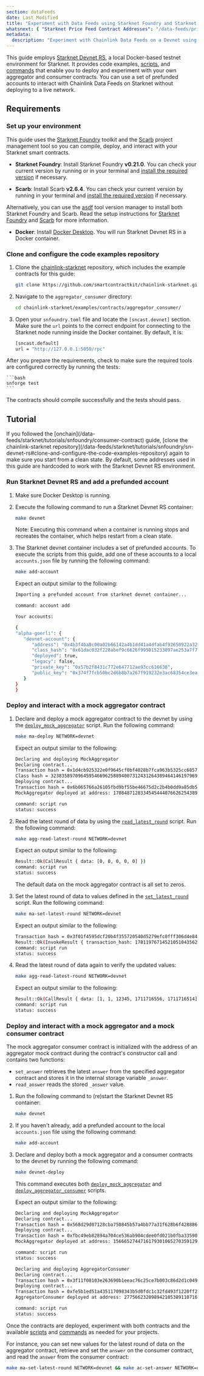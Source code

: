 ```yaml
---
section: dataFeeds
date: Last Modified
title: "Experiment with Data Feeds using Starknet Foundry and Starknet Devnet RS"
whatsnext: { "Starknet Price Feed Contract Addresses": "/data-feeds/price-feeds/addresses?network=starknet" }
metadata:
  description: "Experiment with Chainlink Data Feeds on a Devnet using Starknet Devnet RS."
---
```



This guide employs [Starknet Devnet RS](https://github.com/0xSpaceShard/starknet-devnet-rs), a local Docker-based testnet environment for Starknet. It provides code examples, [scripts](https://github.com/smartcontractkit/chainlink-starknet/tree/develop/examples/contracts/aggregator_consumer/scripts/src), and [commands](https://github.com/smartcontractkit/chainlink-starknet/blob/develop/examples/contracts/aggregator_consumer/Makefile) that enable you to deploy and experiment with your own aggregator and consumer contracts. You can use a set of prefunded accounts to interact with Chainlink Data Feeds on Starknet without deploying to a live network.

## Requirements

### Set up your environment

This guide uses the [Starknet Foundry](https://github.com/foundry-rs/starknet-foundry) toolkit and the [Scarb](https://github.com/software-mansion/scarb) project management tool so you can compile, deploy, and interact with your Starknet smart contracts.

- **Starknet Foundry**: Install Starknet Foundry **v0.21.0**. You can check your current version by running <CopyText text="snforge --version" code/> or <CopyText text="sncast --version" code/> in your terminal and [install the required version](https://github.com/foundry-rs/starknet-foundry#installation) if necessary.

- **Scarb**: Install Scarb **v2.6.4**. You can check your current version by running <CopyText text="scarb --version" code/> in your terminal and [install the required version](https://docs.swmansion.com/scarb/download.html#install-via-installation-script) if necessary.

Alternatively, you can use the [asdf](https://asdf-vm.com/guide/introduction.html) tool version manager to install both Starknet Foundry and Scarb. Read the setup instructions for [Starknet Foundry](https://github.com/foundry-rs/asdf-starknet-foundry) and [Scarb](https://docs.swmansion.com/scarb/download.html#install-via-asdf) for more information.

- **Docker**: Install [Docker Desktop](https://docs.docker.com/get-docker/). You will run Starknet Devnet RS in a Docker container.

### Clone and configure the code examples repository

1. Clone the [chainlink-starknet](https://github.com/smartcontractkit/chainlink-starknet/) repository, which includes the example contracts for this guide:

   ```bash
   git clone https://github.com/smartcontractkit/chainlink-starknet.git
   ```

1. Navigate to the `aggregator_consumer` directory:

   ```bash
   cd chainlink-starknet/examples/contracts/aggregator_consumer/
   ```

1. Open your `snfoundry.toml` file and locate the `[sncast.devnet]` section. Make sure the `url` points to the correct endpoint for connecting to the Starknet node running inside the Docker container. By default, it is:

   ```bash
   [sncast.default]
   url = "http://127.0.0.1:5050/rpc"
   ```

After you prepare the requirements, check to make sure the required tools are configured correctly by running the tests:

    ```bash
    snforge test
    ```

The contracts should compile successfully and the tests should pass.

## Tutorial

<Aside type="note" title="Contract addresses for Starknet Devnet RS">
  If you followed the [onchain](/data-feeds/starknet/tutorials/snfoundry/consumer-contract) guide, [clone the
  chainlink-starknet
  repository](/data-feeds/starknet/tutorials/snfoundry/sn-devnet-rs#clone-and-configure-the-code-examples-repository)
  again to make sure you start from a clean state. By default, some addresses used in this guide are hardcoded to work
  with the Starknet Devnet RS environment.
</Aside>

### Run Starknet Devnet RS and add a prefunded account

1. Make sure Docker Desktop is running.

1. Execute the following command to run a Starknet Devnet RS container:

   ```bash
   make devnet
   ```

   Note: Executing this command when a container is running stops and recreates the container, which helps restart from a clean state.

1. The Starknet devnet container includes a set of prefunded accounts. To execute the scripts from this guide, add one of these accounts to a local `accounts.json` file by running the following command:

   ```bash
   make add-account
   ```

   Expect an output similar to the following:

   ```bash
   Importing a prefunded account from starknet devnet container...

   command: account add

   Your accounts:

   {
   "alpha-goerli": {
      "devnet-account": {
         "address": "0x4b3f4ba8c00a02b66142a4b1dd41a4dfab4f92650922a3280977b0f03c75ee1",
         "class_hash": "0x61dac032f228abef9c6626f995015233097ae253a7f72d68552db02f2971b8f",
         "deployed": true,
         "legacy": false,
         "private_key": "0x57b2f8431c772e647712ae93cc616638",
         "public_key": "0x374f7fcb50bc2d6b8b7a267f919232e3ac68354ce3eafe88d3df323fc1deb23"
      }
   }
   }
   ```

### Deploy and interact with a mock aggregator contract

1. Declare and deploy a mock aggregator contract to the devnet by using the [`deploy_mock_aggregator`](https://github.com/smartcontractkit/chainlink-starknet/blob/develop/examples/contracts/aggregator_consumer/scripts/src/mock_aggregator/deploy_mock_aggregator.cairo) script. Run the following command:

   ```bash
   make ma-deploy NETWORK=devnet
   ```

   Expect an output similar to the following:

   ```bash
   Declaring and deploying MockAggregator
   Declaring contract...
   Transaction hash = 0x1d4cb925322e0f9645cf0bf4028b7fca963b5325cc685784c0f6e22628de8ad
   Class hash = 3238358970964595466962588940073124312643094641461979698784985925711454737896
   Deploying contract...
   Transaction hash = 0x6b065766a26105fbd9bf55be46675d2c2b4b0dd9a85db5ab0b6a1f8ad04f743
   MockAggregator deployed at address: 1708487128334545444076626254389547159540422020354796381590079145465639129383

   command: script run
   status: success
   ```

1. Read the latest round of data by using the [`read_latest_round`](https://github.com/smartcontractkit/chainlink-starknet/blob/develop/examples/contracts/aggregator_consumer/scripts/src/aggregator/read_latest_round.cairo) script. Run the following command:

   ```bash
   make agg-read-latest-round NETWORK=devnet
   ```

   Expect an output similar to the following:

   ```bash
   Result::Ok(CallResult { data: [0, 0, 0, 0, 0] })
   command: script run
   status: success
   ```

   The default data on the mock aggregator contract is all set to zeros.

1. Set the latest round of data to values defined in the [`set_latest_round`](https://github.com/smartcontractkit/chainlink-starknet/blob/develop/examples/contracts/aggregator_consumer/scripts/src/mock_aggregator/set_latest_round.cairo) script. Run the following command:

   ```bash
   make ma-set-latest-round NETWORK=devnet
   ```

   Expect an output similar to the following:

   ```bash
   Transaction hash = 0x3f01f4595dcf20b4f355720540d5279efc0fff306d4e848dda4550cdd2a5367
   Result::Ok(InvokeResult { transaction_hash: 1781197671452105104356220458359085564429259248315865550090042149835146679143 })
   command: script run
   status: success
   ```

1. Read the latest round of data again to verify the updated values:

   ```bash
   make agg-read-latest-round NETWORK=devnet
   ```

   Expect an output similar to the following:

   ```bash
   Result::Ok(CallResult { data: [1, 1, 12345, 1711716556, 1711716514] })
   command: script run
   status: success
   ```

### Deploy and interact with a mock aggregator and a mock consumer contract

The mock aggregator consumer contract is initialized with the address of an aggregator mock contract during the contract's constructor call and contains two functions:

- `set_answer` retrieves the latest `answer` from the specified aggregator contract and stores it in the internal storage variable `_answer`.
- `read_answer` reads the stored `_answer` value.

1. Run the following command to (re)start the Starknet Devnet RS container:

   ```bash
   make devnet
   ```

1. If you haven't already, add a prefunded account to the local `accounts.json` file using the following command:

   ```bash
   make add-account
   ```

1. Declare and deploy both a mock aggregator and a consumer contracts to the devnet by running the following command:

   ```bash
   make devnet-deploy
   ```

   This command executes both [`deploy_mock_aggregator`](https://github.com/smartcontractkit/chainlink-starknet/blob/develop/examples/contracts/aggregator_consumer/scripts/src/mock_aggregator/deploy_mock_aggregator.cairo) and [`deploy_aggregator_consumer`](https://github.com/smartcontractkit/chainlink-starknet/blob/develop/examples/contracts/aggregator_consumer/scripts/src/consumer/deploy_aggregator_consumer.cairo) scripts.

   Expect an output similar to the following:

   ```bash
   Declaring and deploying MockAggregator
   Declaring contract...
   Transaction hash = 0x568d29d07128cba750845b57a4bb77a31f628b6f4288861d8b31d12e71e4c3b
   Deploying contract...
   Transaction hash = 0xfbc49eb82894a704ce536ab904cdee0fd021b0fba335900f8b9b12cfcd005f
   MockAggregator deployed at address: 1566652744716179301065270359129119857774335542042051464747302084192731701184

   command: script run
   status: success

   Declaring and deploying AggregatorConsumer
   Declaring contract...
   Transaction hash = 0x3f11f08103e263690b1eeac76c25ce7b003c86d2d1c0492815d1ddb39f58e8e
   Deploying contract...
   Transaction hash = 0xfe5b1ed51a435117098343b5d0fdc1c32fd493f1220ff2c69c732f5bb805d8
   AggregatorConsumer deployed at address: 2775662320989421053891107164335108610292525354452508848326323790006553228656

   command: script run
   status: success
   ```

Once the contracts are deployed, experiment with both contracts and the available [scripts](https://github.com/smartcontractkit/chainlink-starknet/tree/develop/examples/contracts/aggregator_consumer/scripts/src) and [commands](https://github.com/smartcontractkit/chainlink-starknet/blob/develop/examples/contracts/aggregator_consumer/Makefile) as needed for your projects.

For instance, you can set new values for the latest round of data on the aggregator contract, retrieve and set the `answer` on the consumer contract, and read the `answer` from the consumer contract:

```bash
make ma-set-latest-round NETWORK=devnet && make ac-set-answer NETWORK=devnet && make ac-read-answer NETWORK=devnet
```
